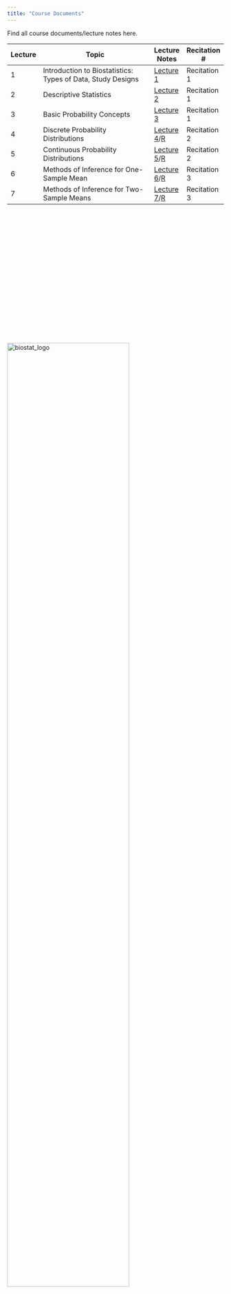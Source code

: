```yaml
---
title: "Course Documents"
---
```


Find all course documents/lecture notes here.

Lecture | Topic                                                     | Lecture Notes | Recitation # |
--------|-----------------------------------------------------------|---------------|--------------|
1       |Introduction to Biostatistics: Types of Data, Study Designs|[Lecture 1](/Attachments/Lectures/P8130.Lecture1.pdf) |Recitation 1|
2       |Descriptive Statistics                                     |[Lecture 2](/Attachments/Lectures/P8130.Lecture2.pdf) |Recitation 1|
3       |Basic Probability Concepts                                 |[Lecture 3](/Attachments/Lectures/P8130.Lecture3.pdf) |Recitation 1
4       |Discrete Probability Distributions                         |[Lecture 4](/Attachments/Lectures/P8130.Lecture4.pdf)/[R](/Attachments/Lectures/Lect4_DiscrProb)|Recitation 2
5       |Continuous Probability Distributions                       |[Lecture 5](/Attachments/Lectures/P8130.Lecture5.pdf)/[R](/Attachments/Lectures/Lect5_ContProb.R)|Recitation 2|
6       |Methods of Inference for One-Sample Mean                   |[Lecture 6](Attachments/Lectures/P8130.Lecture6.pdf)/[R](/Attachments/Lectures/Lect6_OneSample.R)|Recitation 3|
7       |Methods of Inference for Two-Sample Means                  |[Lecture 7](Attachments/Lectures/P8130.Lecture7.pdf)/[R](/Attachments/Lectures/Lect7_TwoSamples.R)|Recitation 3|
<!--
7       |Methods of Inference for 3+ Sample Means                   |[Lecture 7]()  |[PP7]()|[R]()/[SAS]()|
8       |Methods of Inference for One-Proportion                    |[Lecture 8]()  |[PP8]()|[R]()/[SAS]()|
9       |Methods of Inference for Two-Proportions                   |[Lecture 9]()  |[PP9]()|[R]()/[SAS]()|
10      |Measures of Association for Categorical Data               |[Lecture 10]()|[PP10]()|[R]()/[SAS]()|
11      |Review 1                                                   |[Lecture 11]()|[PP11]()|[R]()/[SAS]()|
12      |Exam 1                                                     |-             |-       |-            |
13      |Correlations & simple linear regression (SLR)              |[Lecture 13]()|[PP13]()|[R]()/[SAS]()|
14      |Estimation and inference in SLR                            |[Lecture 14]()|[PP14]()|[R]()/[SAS]()|
15      |Multiple Linear Regression (MLR)                           |[Lecture 15]()|[PP15]()|[R]()/[SAS]()|
16      |ANOVA testing in MLR                                       |[Lecture 16]()|[PP16]()|[R]()/[SAS]()|
17      |Model diagnositics MLR                                     |[Lecture 17]()|[PP17]()|[R]()/[SAS]()|
18      |Model building & Validation in MLR                         |[Lecture 18]()|[PP18]()|[R]()/[SAS]()|
19      |NO CLASS                                                   |-             |        |             |
20      |‘Non-Linear’ Models: Regression Splines and Polynomials    |[Lecture 20]()|[PP20]()|[R]()/[SAS]()|
21      |Full-Rank and Less Than Full-Rank Models/Missing Data in LR|[Lecture 21]()|[PP21]()|[R]()/[SAS]()|
22      |Review 2                                                   |[Lecture 22]()|[PP22]()|[R]()/[SAS]()|
23      |Exam 2                                                     |-             |-       |-            |
24      |NO CLASS (Thanksgiving)                                    |-             |-       |-            |
25      |Intro to mixed effects models (1)                          |[Lecture 25]()|[PP25]()|[R]()/[SAS]()|
26      |Intro to mixed effects models(2)                           |[Lecture 26]()|[PP23]()|[R]()/[SAS]()|
27      |Intro to survival analysis (1)                             |[Lecture 27]()|[PP24]()|[R]()/[SAS]()|
28      |Intro to survival analysis(2)                              |[Lecture 28]()|[PP25]()|[R]()/[SAS]()|
-->

</br></br></br></br></br></br></br></br></br></br></br></br></br></br></br></br></br>
<br><img src="Attachments/biostat_logo.png" alt="biostat_logo" style="width:75%; border:0px solid"><br>

